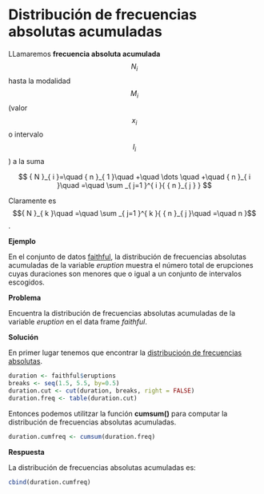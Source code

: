 
# Distribución de frecuencias absolutas acumuladas

LLamaremos __frecuencia absoluta acumulada__ $$N_{i}$$ hasta la modalidad $$M_{i}$$ (valor $$x_{i}$$ o intervalo $$I_{i}$$) a la suma

$$
{ N }_{ i }=\quad { n }_{ 1 }\quad +\quad \dots \quad +\quad { n }_{ i }\quad =\quad \sum _{ j=1 }^{ i }{ { n }_{ j } } 
$$

Claramente es $${ N }_{ k }\quad =\quad \sum _{ j=1 }^{ k }{ { n }_{ j }\quad =\quad n }$$. 

__Ejemplo__

En el conjunto de datos [faithful](./README.md), la distribución de frecuencias absolutas acumuladas de la variable _eruption_ muestra el número total de erupciones cuyas duraciones son menores que o igual a un conjunto de intervalos escogidos.

__Problema__

Encuentra la distribución de frecuencias absolutas acumuladas de la variable _eruption_ en el data frame _faithful_.

__Solución__

En primer lugar tenemos que encontrar la [distribucioón de frecuencias absolutas](./nquantitative.md).

```r
duration <- faithful$eruptions
breaks <- seq(1.5, 5.5, by=0.5)
duration.cut <- cut(duration, breaks, right = FALSE)
duration.freq <- table(duration.cut)

```
Entonces podemos utilitzar la función __cumsum()__ para computar la distribución de frecuencias absolutas acumuladas.

```r
duration.cumfreq <- cumsum(duration.freq)


```

__Respuesta__

La distribución de frecuencias absolutas acumuladas es:

```r
cbind(duration.cumfreq)

```


